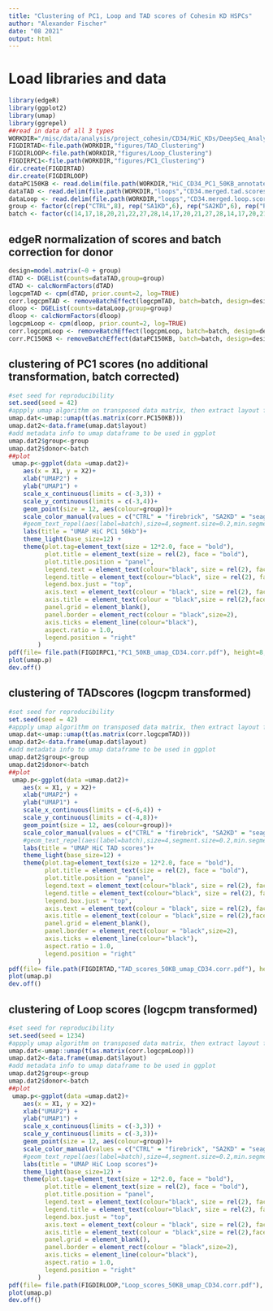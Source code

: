 ```yaml
---
title: "Clustering of PC1, Loop and TAD scores of Cohesin KD HSPCs"
author: "Alexander Fischer"
date: "08 2021"
output: html
---
```



# Load libraries and data
```r
library(edgeR)
library(ggplot2)
library(umap)
library(ggrepel)
##read in data of all 3 types
WORKDIR="/misc/data/analysis/project_cohesin/CD34/HiC_KDs/DeepSeq_Analysis/"
FIGDIRTAD<-file.path(WORKDIR,"figures/TAD_Clustering")
FIGDIRLOOP<-file.path(WORKDIR,"figures/Loop_Clustering")
FIGDIRPC1<-file.path(WORKDIR,"figures/PC1_Clustering")
dir.create(FIGDIRTAD)
dir.create(FIGDIRLOOP)
dataPC150KB <- read.delim(file.path(WORKDIR,"HiC_CD34_PC1_50KB_annotated.txt"), row.names="ID")
dataTAD <- read.delim(file.path(WORKDIR,"loops","CD34.merged.tad.scores.Rinput.txt"), row.names=1)
dataLoop <- read.delim(file.path(WORKDIR,"loops","CD34.merged.loop.scores.Rinput.txt"), row.names=1)
group <- factor(c(rep("CTRL",8), rep("SA1KD",6), rep("SA2KD",6), rep("RAD21KD",5)))
batch <- factor(c(14,17,18,20,21,22,27,28,14,17,20,21,27,28,14,17,20,21,22,28,18,20,22,27,28))
```

## edgeR normalization of scores and batch correction for donor
```r
design=model.matrix(~0 + group)
dTAD <- DGEList(counts=dataTAD,group=group)
dTAD <- calcNormFactors(dTAD)
logcpmTAD <- cpm(dTAD, prior.count=2, log=TRUE)
corr.logcpmTAD <- removeBatchEffect(logcpmTAD, batch=batch, design=design)
dloop <- DGEList(counts=dataLoop,group=group)
dloop <- calcNormFactors(dloop)
logcpmLoop <- cpm(dloop, prior.count=2, log=TRUE)
corr.logcpmLoop <- removeBatchEffect(logcpmLoop, batch=batch, design=design)
corr.PC150KB <- removeBatchEffect(dataPC150KB, batch=batch, design=design)
```

## clustering of PC1 scores (no additional transformation, batch corrected)
```r
#set seed for reproducibility
set.seed(seed = 42)
#appply umap algorithm on transposed data matrix, then extract layout for plotting
umap.dat<-umap::umap(t(as.matrix(corr.PC150KB)))
umap.dat2<-data.frame(umap.dat$layout) 
#add metadata info to umap dataframe to be used in ggplot
umap.dat2$group<-group
umap.dat2$donor<-batch
##plot
 umap.p<-ggplot(data =umap.dat2)+
    aes(x = X1, y = X2)+
    xlab("UMAP2") +
    ylab("UMAP1") +
    scale_x_continuous(limits = c(-3,3)) +
    scale_y_continuous(limits = c(-3,4))+    
    geom_point(size = 12, aes(colour=group))+
    scale_color_manual(values = c("CTRL" = "firebrick", "SA2KD" = "seagreen","SA1KD" = "darkgoldenrod","RAD21KD"="mediumvioletred")) +
    #geom_text_repel(aes(label=batch),size=4,segment.size=0.2,min.segment.length=0.0,point.padding=.05,segment.alpha=0.5,max.overlaps = 50,force = 50, show.legend = FALSE) +
    labs(title = "UMAP HiC PC1 50kb")+
    theme_light(base_size=12) +
    theme(plot.tag=element_text(size = 12*2.0, face = "bold"),
          plot.title = element_text(size = rel(2), face = "bold"),
          plot.title.position = "panel",
          legend.text = element_text(colour="black", size = rel(2), face = "plain"),
          legend.title = element_text(colour="black", size = rel(2), face = "bold"),
          legend.box.just = "top",
          axis.text = element_text(colour = "black", size = rel(2), face = "plain"),
          axis.title = element_text(colour = "black",size = rel(2),face = "plain"),
          panel.grid = element_blank(),
          panel.border = element_rect(colour = "black",size=2),
          axis.ticks = element_line(colour="black"),
          aspect.ratio = 1.0,
          legend.position = "right"
        )
pdf(file= file.path(FIGDIRPC1,"PC1_50KB_umap_CD34.corr.pdf"), height=8, width=12)
plot(umap.p)
dev.off()
```

## clustering of TADscores (logcpm transformed)
```r
#set seed for reproducibility
set.seed(seed = 42)
#appply umap algorithm on transposed data matrix, then extract layout for plotting
umap.dat<-umap::umap(t(as.matrix(corr.logcpmTAD)))
umap.dat2<-data.frame(umap.dat$layout) 
#add metadata info to umap dataframe to be used in ggplot
umap.dat2$group<-group
umap.dat2$donor<-batch
##plot
 umap.p<-ggplot(data =umap.dat2)+
    aes(x = X1, y = X2)+
    xlab("UMAP2") +
    ylab("UMAP1") +
    scale_x_continuous(limits = c(-6,4)) +
    scale_y_continuous(limits = c(-4,8))+    
    geom_point(size = 12, aes(colour=group))+
    scale_color_manual(values = c("CTRL" = "firebrick", "SA2KD" = "seagreen","SA1KD" = "darkgoldenrod","RAD21KD"="mediumvioletred")) +
    #geom_text_repel(aes(label=batch),size=4,segment.size=0.2,min.segment.length=0.0,point.padding=.05,segment.alpha=0.5,max.overlaps = 50,force = 50, show.legend = FALSE) +
    labs(title = "UMAP HiC TAD scores")+
    theme_light(base_size=12) +
    theme(plot.tag=element_text(size = 12*2.0, face = "bold"),
          plot.title = element_text(size = rel(2), face = "bold"),
          plot.title.position = "panel",
          legend.text = element_text(colour="black", size = rel(2), face = "plain"),
          legend.title = element_text(colour="black", size = rel(2), face = "bold"),
          legend.box.just = "top",
          axis.text = element_text(colour = "black", size = rel(2), face = "plain"),
          axis.title = element_text(colour = "black",size = rel(2),face = "plain"),
          panel.grid = element_blank(),
          panel.border = element_rect(colour = "black",size=2),
          axis.ticks = element_line(colour="black"),
          aspect.ratio = 1.0,
          legend.position = "right"
        )
pdf(file= file.path(FIGDIRTAD,"TAD_scores_50KB_umap_CD34.corr.pdf"), height=8, width=12)
plot(umap.p)
dev.off()
```

## clustering of Loop scores (logcpm transformed)
```r
#set seed for reproducibility
set.seed(seed = 1234)
#appply umap algorithm on transposed data matrix, then extract layout for plotting
umap.dat<-umap::umap(t(as.matrix(corr.logcpmLoop)))
umap.dat2<-data.frame(umap.dat$layout) 
#add metadata info to umap dataframe to be used in ggplot
umap.dat2$group<-group
umap.dat2$donor<-batch
##plot
 umap.p<-ggplot(data =umap.dat2)+
    aes(x = X1, y = X2)+
    xlab("UMAP2") +
    ylab("UMAP1") +
    scale_x_continuous(limits = c(-3,3)) +
    scale_y_continuous(limits = c(-3,3))+    
    geom_point(size = 12, aes(colour=group))+
    scale_color_manual(values = c("CTRL" = "firebrick", "SA2KD" = "seagreen","SA1KD" = "darkgoldenrod","RAD21KD"="mediumvioletred")) +
    #geom_text_repel(aes(label=batch),size=4,segment.size=0.2,min.segment.length=0.0,point.padding=.05,segment.alpha=0.5,max.overlaps = 50,force = 50, show.legend = FALSE) +
    labs(title = "UMAP HiC Loop scores")+
    theme_light(base_size=12) +
    theme(plot.tag=element_text(size = 12*2.0, face = "bold"),
          plot.title = element_text(size = rel(2), face = "bold"),
          plot.title.position = "panel",
          legend.text = element_text(colour="black", size = rel(2), face = "plain"),
          legend.title = element_text(colour="black", size = rel(2), face = "bold"),
          legend.box.just = "top",
          axis.text = element_text(colour = "black", size = rel(2), face = "plain"),
          axis.title = element_text(colour = "black",size = rel(2),face = "plain"),
          panel.grid = element_blank(),
          panel.border = element_rect(colour = "black",size=2),
          axis.ticks = element_line(colour="black"),
          aspect.ratio = 1.0,
          legend.position = "right"
        )
pdf(file= file.path(FIGDIRLOOP,"Loop_scores_50KB_umap_CD34.corr.pdf"), height=8, width=12)
plot(umap.p)
dev.off()
```


